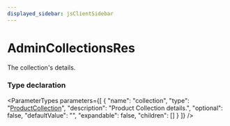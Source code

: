 ```yaml
---
displayed_sidebar: jsClientSidebar
---
```



# AdminCollectionsRes

The collection's details.

### Type declaration

<ParameterTypes parameters={[
  {
    "name": "collection",
    "type": "[ProductCollection](../classes/internal.ProductCollection.mdx)",
    "description": "Product Collection details.",
    "optional": false,
    "defaultValue": "",
    "expandable": false,
    "children": []
  }
]} />
